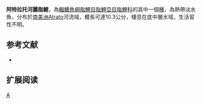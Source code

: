 {{Speciesbox 
| taxon = Astyanax atratoensis
| status = NE
| status_system = IUCN3.1
| authority =  [[Eigenmann|Eigenmann]], 1907
| synonyms = 
}}
'''阿特拉托河麗脂鯉'''，為[[輻鰭魚綱|輻鰭魚綱]][[脂鯉目|脂鯉目]][[脂鯉亞目|脂鯉亞目]][[脂鯉科|脂鯉科]]的其中一個[[種|種]]，為熱帶淡水魚，分布於[[南美洲|南美洲]]Atrato河流域，體長可達10.3公分，棲息在底中層水域，生活習性不明。

==参考文献==
{{refbegin}}
*{{FishBase_species|genus=Astyanax|species=atratoensis|year=2013|month=11}}
{{refend}}

== 扩展阅读 ==
{{refbegin}}
{{wikispecies-inline|Astyanax atratoensis|阿特拉托河麗脂鯉}}
{{refend}}
{{Taxonbar|from=Q5578479}}

[[Category:麗脂鯉屬|A]]


{{魚類小作品}}